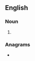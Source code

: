 ==English==

===Noun===
{{head|en|noun plural form}}

# {{plural of|newsdealer|lang=en}}

===Anagrams===
* {{anagrams|en|leewardness}}